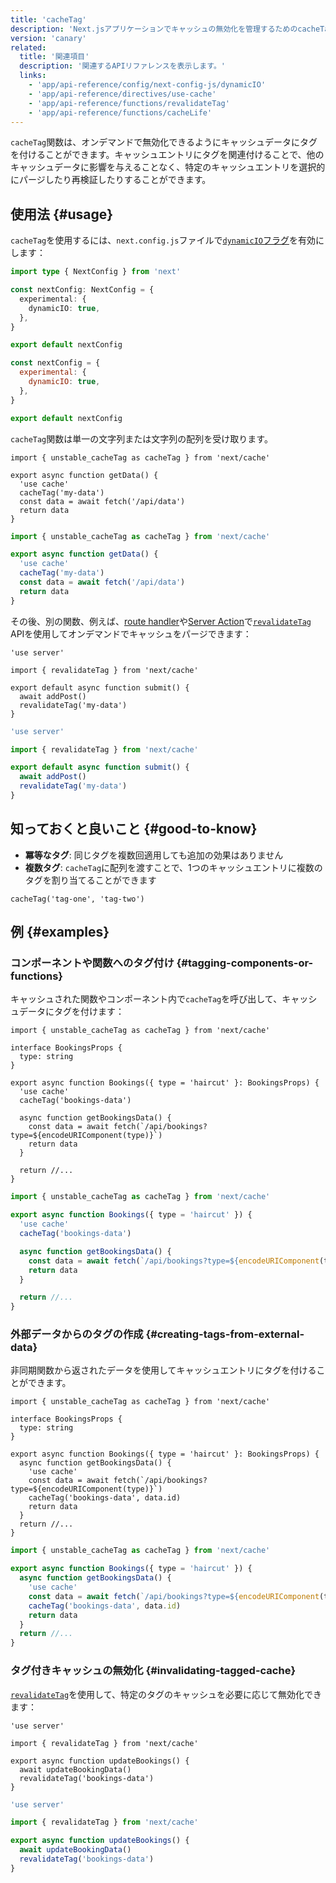 ```yaml
---
title: 'cacheTag'
description: 'Next.jsアプリケーションでキャッシュの無効化を管理するためのcacheTag関数の使い方を学びましょう。'
version: 'canary'
related:
  title: '関連項目'
  description: '関連するAPIリファレンスを表示します。'
  links:
    - 'app/api-reference/config/next-config-js/dynamicIO'
    - 'app/api-reference/directives/use-cache'
    - 'app/api-reference/functions/revalidateTag'
    - 'app/api-reference/functions/cacheLife'
---
```


`cacheTag`関数は、オンデマンドで無効化できるようにキャッシュデータにタグを付けることができます。キャッシュエントリにタグを関連付けることで、他のキャッシュデータに影響を与えることなく、特定のキャッシュエントリを選択的にパージしたり再検証したりすることができます。

## 使用法 {#usage}

`cacheTag`を使用するには、`next.config.js`ファイルで[`dynamicIO`フラグ](/docs/app/api-reference/config/next-config-js/dynamicIO)を有効にします：

<Tabs>
<TabItem value="ts" label="TypeScript">

```ts title="next.config.ts" switcher
import type { NextConfig } from 'next'

const nextConfig: NextConfig = {
  experimental: {
    dynamicIO: true,
  },
}

export default nextConfig
```

</TabItem>
<TabItem value="js" label="JavaScript">

```js title="next.config.js" switcher
const nextConfig = {
  experimental: {
    dynamicIO: true,
  },
}

export default nextConfig
```

</TabItem>
</Tabs>

`cacheTag`関数は単一の文字列または文字列の配列を受け取ります。

<Tabs>
<TabItem value="tsx" label="TypeScript">

```tsx title="app/data.ts" switcher
import { unstable_cacheTag as cacheTag } from 'next/cache'

export async function getData() {
  'use cache'
  cacheTag('my-data')
  const data = await fetch('/api/data')
  return data
}
```

</TabItem>
<TabItem value="jsx" label="JavaScript">

```jsx title="app/data.js" switcher
import { unstable_cacheTag as cacheTag } from 'next/cache'

export async function getData() {
  'use cache'
  cacheTag('my-data')
  const data = await fetch('/api/data')
  return data
}
```

</TabItem>
</Tabs>

その後、別の関数、例えば、[route handler](/docs/app/building-your-application/routing/route-handlers)や[Server Action](/docs/app/building-your-application/data-fetching/server-actions-and-mutations)で[`revalidateTag`](/docs/app/api-reference/functions/revalidateTag) APIを使用してオンデマンドでキャッシュをパージできます：

<Tabs>
<TabItem value="tsx" label="TypeScript">

```tsx title="app/action.ts" switcher
'use server'

import { revalidateTag } from 'next/cache'

export default async function submit() {
  await addPost()
  revalidateTag('my-data')
}
```

</TabItem>
<TabItem value="jsx" label="JavaScript">

```jsx title="app/action.js" switcher
'use server'

import { revalidateTag } from 'next/cache'

export default async function submit() {
  await addPost()
  revalidateTag('my-data')
}
```

</TabItem>
</Tabs>

## 知っておくと良いこと {#good-to-know}

- **冪等なタグ**: 同じタグを複数回適用しても追加の効果はありません
- **複数タグ**: `cacheTag`に配列を渡すことで、1つのキャッシュエントリに複数のタグを割り当てることができます

```tsx
cacheTag('tag-one', 'tag-two')
```

## 例 {#examples}

### コンポーネントや関数へのタグ付け {#tagging-components-or-functions}

キャッシュされた関数やコンポーネント内で`cacheTag`を呼び出して、キャッシュデータにタグを付けます：

<Tabs>
<TabItem value="tsx" label="TypeScript">

```tsx title="app/components/bookings.tsx" switcher
import { unstable_cacheTag as cacheTag } from 'next/cache'

interface BookingsProps {
  type: string
}

export async function Bookings({ type = 'haircut' }: BookingsProps) {
  'use cache'
  cacheTag('bookings-data')

  async function getBookingsData() {
    const data = await fetch(`/api/bookings?type=${encodeURIComponent(type)}`)
    return data
  }

  return //...
}
```

</TabItem>
<TabItem value="jsx" label="JavaScript">

```jsx title="app/components/bookings.js" switcher
import { unstable_cacheTag as cacheTag } from 'next/cache'

export async function Bookings({ type = 'haircut' }) {
  'use cache'
  cacheTag('bookings-data')

  async function getBookingsData() {
    const data = await fetch(`/api/bookings?type=${encodeURIComponent(type)}`)
    return data
  }

  return //...
}
```

</TabItem>
</Tabs>

### 外部データからのタグの作成 {#creating-tags-from-external-data}

非同期関数から返されたデータを使用してキャッシュエントリにタグを付けることができます。

<Tabs>
<TabItem value="tsx" label="TypeScript">

```tsx title="app/components/bookings.tsx" switcher
import { unstable_cacheTag as cacheTag } from 'next/cache'

interface BookingsProps {
  type: string
}

export async function Bookings({ type = 'haircut' }: BookingsProps) {
  async function getBookingsData() {
    'use cache'
    const data = await fetch(`/api/bookings?type=${encodeURIComponent(type)}`)
    cacheTag('bookings-data', data.id)
    return data
  }
  return //...
}
```

</TabItem>
<TabItem value="jsx" label="JavaScript">

```jsx title="app/components/bookings.js" switcher
import { unstable_cacheTag as cacheTag } from 'next/cache'

export async function Bookings({ type = 'haircut' }) {
  async function getBookingsData() {
    'use cache'
    const data = await fetch(`/api/bookings?type=${encodeURIComponent(type)}`)
    cacheTag('bookings-data', data.id)
    return data
  }
  return //...
}
```

</TabItem>
</Tabs>

### タグ付きキャッシュの無効化 {#invalidating-tagged-cache}

[`revalidateTag`](/docs/app/api-reference/functions/revalidateTag)を使用して、特定のタグのキャッシュを必要に応じて無効化できます：

<Tabs>
<TabItem value="tsx" label="TypeScript">

```tsx title="app/actions.ts" switcher
'use server'

import { revalidateTag } from 'next/cache'

export async function updateBookings() {
  await updateBookingData()
  revalidateTag('bookings-data')
}
```

</TabItem>
<TabItem value="jsx" label="JavaScript">

```jsx title="app/actions.js" switcher
'use server'

import { revalidateTag } from 'next/cache'

export async function updateBookings() {
  await updateBookingData()
  revalidateTag('bookings-data')
}
```

</TabItem>
</Tabs>
